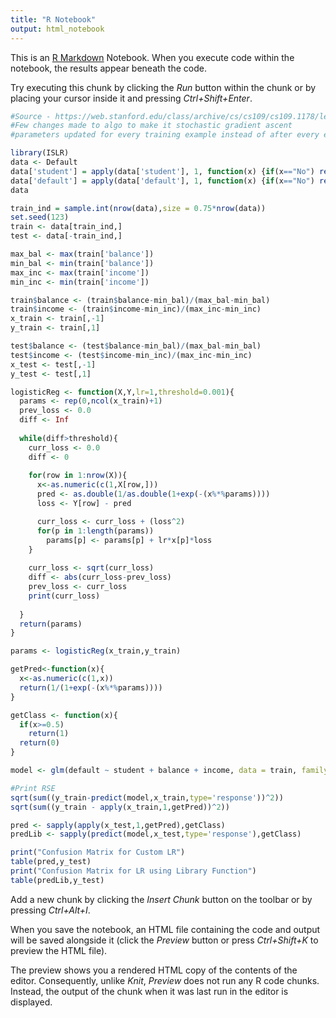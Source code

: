 ```yaml
---
title: "R Notebook"
output: html_notebook
---
```


This is an [R Markdown](http://rmarkdown.rstudio.com) Notebook. When you execute code within the notebook, the results appear beneath the code. 

Try executing this chunk by clicking the *Run* button within the chunk or by placing your cursor inside it and pressing *Ctrl+Shift+Enter*. 

```r
#Source - https://web.stanford.edu/class/archive/cs/cs109/cs109.1178/lectureHandouts/220-logistic-regression.pdf
#Few changes made to algo to make it stochastic gradient ascent
#parameters updated for every training example instead of after every epoch
```

```r
library(ISLR)
data <- Default
data['student'] = apply(data['student'], 1, function(x) {if(x=="No") return(0) else return(1)})
data['default'] = apply(data['default'], 1, function(x) {if(x=="No") return(0) else return(1)})
data
```

```r
train_ind = sample.int(nrow(data),size = 0.75*nrow(data))
set.seed(123)
train <- data[train_ind,]
test <- data[-train_ind,]

max_bal <- max(train['balance'])
min_bal <- min(train['balance'])
max_inc <- max(train['income'])
min_inc <- min(train['income'])

train$balance <- (train$balance-min_bal)/(max_bal-min_bal)
train$income <- (train$income-min_inc)/(max_inc-min_inc)
x_train <- train[,-1]
y_train <- train[,1]

test$balance <- (test$balance-min_bal)/(max_bal-min_bal)
test$income <- (test$income-min_inc)/(max_inc-min_inc)
x_test <- test[,-1]
y_test <- test[,1]
```

```r
logisticReg <- function(X,Y,lr=1,threshold=0.001){
  params <- rep(0,ncol(x_train)+1)
  prev_loss <- 0.0
  diff <- Inf
  
  while(diff>threshold){
    curr_loss <- 0.0
    diff <- 0
    
    for(row in 1:nrow(X)){
      x<-as.numeric(c(1,X[row,]))
      pred <- as.double(1/as.double(1+exp(-(x%*%params))))
      loss <- Y[row] - pred

      curr_loss <- curr_loss + (loss^2)
      for(p in 1:length(params))
        params[p] <- params[p] + lr*x[p]*loss
    }
    
    curr_loss <- sqrt(curr_loss)
    diff <- abs(curr_loss-prev_loss)
    prev_loss <- curr_loss
    print(curr_loss)
    
  }
  return(params)
}

params <- logisticReg(x_train,y_train)
```
```r
getPred<-function(x){
  x<-as.numeric(c(1,x))
  return(1/(1+exp(-(x%*%params))))
}

getClass <- function(x){
  if(x>=0.5)
    return(1)
  return(0)
}
```

```r
model <- glm(default ~ student + balance + income, data = train, family = binomial)
```

```r
#Print RSE
sqrt(sum((y_train-predict(model,x_train,type='response'))^2))
sqrt(sum((y_train - apply(x_train,1,getPred))^2))
```
```r
pred <- sapply(apply(x_test,1,getPred),getClass)
predLib <- sapply(predict(model,x_test,type='response'),getClass)
```

```r
print("Confusion Matrix for Custom LR")
table(pred,y_test)
print("Confusion Matrix for LR using Library Function")
table(predLib,y_test)
```


Add a new chunk by clicking the *Insert Chunk* button on the toolbar or by pressing *Ctrl+Alt+I*.

When you save the notebook, an HTML file containing the code and output will be saved alongside it (click the *Preview* button or press *Ctrl+Shift+K* to preview the HTML file).

The preview shows you a rendered HTML copy of the contents of the editor. Consequently, unlike *Knit*, *Preview* does not run any R code chunks. Instead, the output of the chunk when it was last run in the editor is displayed.
